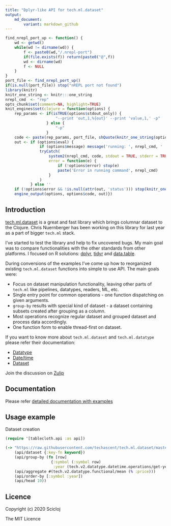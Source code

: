 ```yaml
---
title: "Dplyr-like API for tech.ml.dataset"
output:
    md_document:
        variant: markdown_github
---
```


```r
find_nrepl_port_up <- function() {
    wd <- getwd()
    while(wd != dirname(wd)) {
        f <- paste0(wd,"/.nrepl-port")
        if(file.exists(f)) return(paste0("@",f))
        wd <- dirname(wd)
        f <- NULL
    }
}
port_file <- find_nrepl_port_up()
if(is.null(port_file)) stop("nREPL port not found")
library(knitr)
knitr_one_string <- knitr:::one_string
nrepl_cmd  <- "rep"
opts_chunk$set(comment=NA, highlight=TRUE)
knit_engines$set(clojure = function(options) {
    rep_params <- if(isTRUE(options$stdout_only)) {
                      "--print 'out,1,%{out}' --print 'value,1,' -p"
                  } else {
                      "-p"
                  }
    code <- paste(rep_params, port_file, shQuote(knitr_one_string(options$code)))
    out <- if (options$eval) {
               if (options$message) message('running: ', nrepl_cmd, ' ', code)
               tryCatch(
                   system2(nrepl_cmd, code, stdout = TRUE, stderr = TRUE, env = options$engine.env),
                   error = function(e) {
                       if (!options$error) stop(e)
                       paste('Error in running command', nrepl_cmd)
                   }
               )
           } else ''
    if (!options$error && !is.null(attr(out, 'status'))) stop(knitr_one_string(out))
    engine_output(options, options$code, out)})
```

## Introduction

[tech.ml.dataset](https://github.com/techascent/tech.ml.dataset) is a great and fast library which brings columnar dataset to the Clojure. Chris Nuernberger has been working on this library for last year as a part of bigger `tech.ml` stack.

I've started to test the library and help to fix uncovered bugs. My main goal was to compare functionalities with the other standards from other platforms. I focused on R solutions: [dplyr](https://dplyr.tidyverse.org/), [tidyr](https://tidyr.tidyverse.org/) and [data.table](https://rdatatable.gitlab.io/data.table/).

During conversions of the examples I've come up how to reorganized existing `tech.ml.dataset` functions into simple to use API. The main goals were:

* Focus on dataset manipulation functionality, leaving other parts of `tech.ml` like pipelines, datatypes, readers, ML, etc.
* Single entry point for common operations - one function dispatching on given arguments.
* `group-by` results with special kind of dataset - a dataset containing subsets created after grouping as a column.
* Most operations recognize regular dataset and grouped dataset and process data accordingly.
* One function form to enable thread-first on dataset.

If you want to know more about `tech.ml.dataset` and `tech.ml.datatype` please refer their documentation:

* [Datatype](https://github.com/techascent/tech.datatype/blob/master/docs/cheatsheet.md)
* [Date/time](https://github.com/techascent/tech.datatype/blob/master/docs/datetime.md)
* [Dataset](https://github.com/techascent/tech.ml.dataset/blob/master/docs/walkthrough.md)

Join the discussion on [Zulip](https://clojurians.zulipchat.com/#narrow/stream/236259-tech.2Eml.2Edataset.2Edev/topic/api)

## Documentation

Please refer [detailed documentation with examples](https://scicloj.github.io/tablecloth/index.html)

## Usage example

Dataset creation

```clojure
(require '[tablecloth.api :as api])
```

```clojure
(-> "https://raw.githubusercontent.com/techascent/tech.ml.dataset/master/test/data/stocks.csv"
    (api/dataset {:key-fn keyword})
    (api/group-by (fn [row]
                    {:symbol (:symbol row)
                     :year (tech.v2.datatype.datetime.operations/get-years (:date row))}))
    (api/aggregate #(tech.v2.datatype.functional/mean (% :price)))
    (api/order-by [:symbol :year])
    (api/head 10))
```

## Licence

Copyright (c) 2020 Scicloj

The MIT Licence
